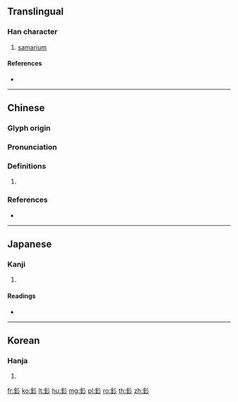 {{character info/new}}
{{also|钐}}
==Translingual==

===Han character===
{{Han char|rn=167|rad=金|as=03|sn=11|four=82122|canj=CHHH}}

# [[samarium]]

====References====
* {{Han ref|kx=1296.140|dkj=40173|dj=1800.010|hdz=64172.050|uh=91E4|ud=37348|bh=D7FC|bd=55292}}

----

==Chinese==
{{zh-forms|s=钐}}

===Glyph origin===
{{Han etym}}

===Pronunciation===
{{zh-pron
|m=shān,shàn
|c=saam1,saam3,sin3
|mc=y
|oc=y
|cat=
}}
{{zh-attn-split}}

===Definitions===
{{zh-hanzi}}

# {{rfdef|zh}}

===References===
* {{R:yue:Hanzi}}

----

==Japanese==

===Kanji===
{{ja-kanji|grade=|rs=金03}}

# {{defn|lang=ja|sort=金03}}

====Readings====
* {{ja-readings|on=[[さん]] (san), [[せん]] (sen)|kun=[[おおがま]] (oogama)|nanori=}}

----

==Korean==

===Hanja===
{{ko-hanja|hangeul=삼|eumhun=|rv=sam|mr=sam|y=sam}}

# {{defn|lang=ko|sort=金03}}

[[fr:釤]]
[[ko:釤]]
[[lt:釤]]
[[hu:釤]]
[[mg:釤]]
[[pl:釤]]
[[ro:釤]]
[[th:釤]]
[[zh:釤]]